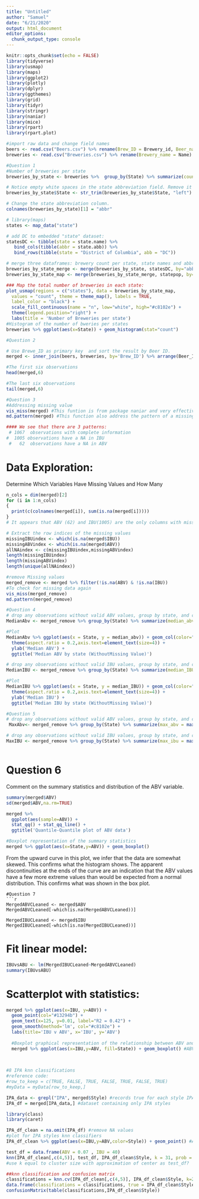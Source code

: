 ```yaml
---
title: "Untitled"
author: "Samuel"
date: "6/21/2020"
output: html_document
editor_options: 
  chunk_output_type: console
---
```


```r
knitr::opts_chunk$set(echo = FALSE)
library(tidyverse)
library(usmap)
library(maps)
library(ggplot2)
library(plotly)
library(dplyr)
library(ggthemes)
library(grid)
library(tidyr)
library(stringr)
library(naniar)
library(mice)
library(rpart)
library(rpart.plot)
```

```r
#import raw data and change field names 
beers <- read.csv("Beers.csv") %>% rename(Brew_ID = Brewery_id, Beer_name = Name)
breweries <- read.csv("Breweries.csv") %>% rename(Brewery_name = Name)

```

```r

#Question 1
#Number of breweries per state
breweries_by_state <- breweries %>%  group_by(State) %>% summarize(count = n())

# Notice empty white spaces in the state abbreviation field. Remove it first:
breweries_by_state$State <- str_trim(breweries_by_state$State, "left")

# Change the state abbreviation column.
colnames(breweries_by_state)[1] = "abbr"

# library(maps)
states <- map_data("state")

# add DC to embedded "state" dataset:
statesDC <- tibble(state = state.name) %>%
   bind_cols(tibble(abbr = state.abb)) %>% 
   bind_rows(tibble(state = "District of Columbia", abb = "DC"))

# merge three dataframes: brewery count per state, state names and abbreviations, and state population data
breweries_by_state_merge <- merge(breweries_by_state, statesDC, by="abbr")
breweries_by_state_map <- merge(breweries_by_state_merge, statepop, by="abbr")

### Map the total number of breweries in each state:
plot_usmap(regions = c("states"), data = breweries_by_state_map,
  values = "count", theme = theme_map(), labels = TRUE,
  label_color = "black") +
  scale_fill_continuous(name = "n", low="white", high="#c8102e") +
  theme(legend.position="right") +
  labs(title = 'Number of Breweries per state')
#Histogram of the number of bweries per states 
breweries %>% ggplot(aes(x=State)) + geom_histogram(stat="count")


```

```r
#Question 2

# Use Brewe_ID as primary key  and sort the result by Beer ID.
merged <- inner_join(beers, breweries, by='Brew_ID') %>% arrange(Beer_ID)

#The first six observations
head(merged,6)

#The last six observations
tail(merged,6)
```

```r
#Question 3
#Addressing missing value
vis_miss(merged) #This funtion is from package naniar and very effective for visualizing missing values
md.pattern(merged) #This function also address the pattern of a missing value, its from the The MICE package (stands for Multiple Imputation by Chained Equations)

#### We see that there are 3 patterns: 
 # 1067  observations with complete information 
#  1005 observations have a NA in IBU
 #   62  observations have a NA in ABV

```

# Data Exploration:
Determine Which Variables Have Missing Values and How Many
```r
n_cols = dim(merged)[2]
for (i in 1:n_cols)
{
  print(c(colnames(merged[i]), sum(is.na(merged[i]))))
}
# It appears that ABV (62) and IBU(1005) are the only columns with missing values.

# Extract the row indices of the missing values
missingIBUindex <- which(is.na(merged$IBU))
missingABVindex <- which(is.na(merged$ABV))
allNAindex <- c(missingIBUindex,missingABVindex)
length(missingIBUindex)
length(missingABVindex)
length(unique(allNAindex)) 

#remove Missing values
merged_remove <- merged %>% filter(!is.na(ABV) & !is.na(IBU))
#To check for missing data again
vis_miss(merged_remove)
md.pattern(merged_remove)
```

```r
#Question 4 
# drop any observations without valid ABV values, group by state, and compute the median
MedianAbv <- merged_remove %>% group_by(State) %>% summarize(median_abv = median(ABV,na.rm=TRUE))

#Plot
MedianAbv %>% ggplot(aes(x = State, y = median_abv)) + geom_col(color="black",fill="red") + 
  theme(aspect.ratio = 0.2,axis.text=element_text(size=4)) +
  ylab('Median ABV') + 
  ggtitle('Median ABV by state (WithoutMissing Value)')
```

```r

# drop any observations without valid IBU values, group by state, and compute the median
MedianIBU <- merged_remove %>% group_by(State) %>% summarize(median_IBU = median(IBU,na.rm=TRUE))

#Plot
MedianIBU %>% ggplot(aes(x = State, y = median_IBU)) + geom_col(color="black",fill="red") + 
  theme(aspect.ratio = 0.2,axis.text=element_text(size=4)) +
  ylab('Median IBU') + 
  ggtitle('Median IBU by state (WithoutMissing Value)')
```

```r
#Question 5
# drop any observations without valid ABV values, group by state, and compute the Max
 MaxAbv<- merged_remove %>% group_by(State) %>% summarize(max_abv = max(ABV,na.rm=FALSE)) %>% arrange(desc(max_abv))

# drop any observations without valid IBU values, group by state, and compute the Max
MaxIBU <- merged_remove %>% group_by(State) %>% summarize(max_ibu = max(IBU,na.rm=TRUE)) %>% arrange(desc(max_ibu))



```

# Question 6
Comment on the summary statistics and distribution of the ABV variable.
```r

summary(merged$ABV)
sd(merged$ABV,na.rm=TRUE)
```

```r
merged %>% 
  ggplot(aes(sample=ABV)) +
  stat_qq() + stat_qq_line() + 
  ggtitle('Quantile-Quantile plot of ABV data')

#Boxplot representation of the summary statistics
merged %>% ggplot(aes(x=State,y=ABV)) + geom_boxplot()
```

From the upward curve in this plot, we infer that the data are somewhat skewed.
This confirms what the histogram shows.  The apparent discontinuities at the
ends of the curve are an indication that the ABV values have a few more extreme
values than would be expected from a normal distribution.  This confirms what
was shown in the box plot.

```
#Question 7
```r
MergedABVCLeaned <- merged$ABV
MergedABVCLeaned[-which(is.na(MergedABVCLeaned))]

MergedIBUCLeaned <- merged$IBU
MergedIBUCLeaned[-which(is.na(MergedIBUCLeaned))]
```
# Fit linear model:
```r
IBUvsABU <- lm(MergedIBUCLeaned~MergedABVCLeaned)
summary(IBUvsABU)
```

# Scatterplot with statistics:
```r
merged %>% ggplot(aes(x=IBU, y=ABV)) +
  geom_point(col="#13294b") +
  geom_text(x=125, y=0.01, label="R2 = 0.42") +
  geom_smooth(method='lm', col="#c8102e") +
  labs(title='IBU v ABV', x='IBU', y='ABV')
  
  #Boxplot graphical representation of the relationship between ABV and IBU
  merged %>% ggplot(aes(x=IBU,y=ABV, fill=State)) + geom_boxplot() #ABV and IBU variance by state
  
  
```

```R
#8 IPA knn classifications
#reference code:
#row_to_keep = c(TRUE, FALSE, TRUE, FALSE, TRUE, FALSE, TRUE)
#myData = myData[row_to_keep,]

IPA_data <- grepl("IPA", merged$Style) #records true for each style IPA
IPA_df = merged[IPA_data,] #dataset containing only IPA styles

library(class)
library(caret)

IPA_df_clean = na.omit(IPA_df) #remove NA values
#plot for IPA styles knn classifiers
IPA_df_clean %>% ggplot(aes(x=IBU,y=ABV,color=Style)) + geom_point() #ABV and IBU variance by state

test_df = data.frame(ABV = 0.07 , IBU = 40)
knn(IPA_df_clean[,c(4,5)], test_df, IPA_df_clean$Style, k = 31, prob = TRUE)
#use k equal to cluster size with approximation of center as test_df?

##knn classification and confusion matrix
classifications = knn.cv(IPA_df_clean[,c(4,5)], IPA_df_clean$Style, k=21)
data.frame(classifications = classifications, true = IPA_df_clean$Style)
confusionMatrix(table(classifications,IPA_df_clean$Style))
```